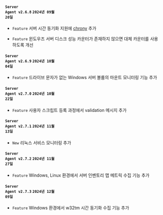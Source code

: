 #### <code class='changelog-service'>Server Agent v2.6.8</code> <code class='changelog-date'>2024년 09월 20일</code>

- <code class="Feature" type="1">Feature</code> 서버 시간 동기화 지원에 <a href="https://chrony-project.org/" target="_blank" rel="noopener noreferrer">chrony</a> 추가

- <code class="Feature" type="1">Feature</code> 윈도우즈 서버 디스크 성능 카운터가 존재하지 않으면 대체 카운터를 사용하도록 개선

#### <code class='changelog-service'>Server Agent v2.6.9</code> <code class='changelog-date'>2024년 10월 04일</code>

- <code class="Feature" type="1">Feature</code> 드라이브 문자가 없는 Windows 서버 볼륨의 마운트 모니터링 기능 추가

#### <code class='changelog-service'>Server Agent v2.7.0</code> <code class='changelog-date'>2024년 10월 22일</code>

- <code class="Feature" type="1">Feature</code> 사용자 스크립트 등록 과정에서 validation 메시지 추가

#### <code class='changelog-service'>Server Agent v2.7.1</code> <code class='changelog-date'>2024년 11월 13일</code>

- <code class="New" type="1">New</code> 리눅스 서비스 모니터링 추가

#### <code class='changelog-service'>Server Agent v2.7.2</code> <code class='changelog-date'>2024년 11월 27일</code>

- <code class="Feature" type="1">Feature</code> Windows, Linux 환경에서 <span class="uitext">서버 인벤토리 맵</span> 메트릭 수집 기능 추가

#### <code class='changelog-service'>Server Agent v2.7.3</code> <code class='changelog-date'>2024년 12월 09일</code>

- <code class="Feature" type="1">Feature</code> Windows 환경에서 w32tm 시간 동기화 수집 기능 추가

